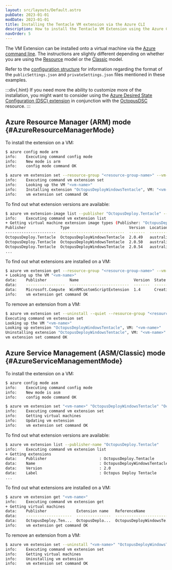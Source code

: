 ```yaml
---
layout: src/layouts/Default.astro
pubDate: 2023-01-01
modDate: 2023-01-01
title: Installing the Tentacle VM extension via the Azure CLI
description: How to install the Tentacle VM Extension using the Azure Command Line Interface (CLI)
navOrder: 5
---
```


<AzureVMExtensionDeprecated />

The VM Extension can be installed onto a virtual machine via the [Azure command line](https://docs.microsoft.com/en-us/azure/xplat-cli-install). The instructions are slightly different depending on whether you are using the [Resource](#AzureResourceManagerMode) model or the [Classic](#AzureServiceManagementMode) model.

Refer to the [configuration structure](/docs/infrastructure/deployment-targets/tentacle/windows/azure-virtual-machines/configuration-structure) for information regarding the format of the `publicSettings.json` and `privateSettings.json` files mentioned in these examples.

:::div{.hint}
If you need more the ability to customize more of the installation, you might want to consider using the [Azure Desired State Configuration (DSC) extension](https://docs.microsoft.com/en-us/azure/virtual-machines/extensions/dsc-overview) in conjunction with the [OctopusDSC](https://www.powershellgallery.com/packages/OctopusDSC) resource.
:::

## Azure Resource Manager (ARM) mode \{#AzureResourceManagerMode}

To install the extension on a VM:

```sh
$ azure config mode arm
info:    Executing command config mode
info:    New mode is arm
info:    config mode command OK

$ azure vm extension set --resource-group "<resource-group-name>" --vm-name "<vm-name>" --name "OctopusDeployWindowsTentacle" --publisher-name "OctopusDeploy.Tentacle" --version "2.0" --public-config-path "publicSettings.json" --private-config-path "privateSettings.json"
info:    Executing command vm extension set
info:    Looking up the VM "<vm-name>"
info:    Installing extension "OctopusDeployWindowsTentacle", VM: "<vm-name>"
info:    vm extension set command OK
```

To find out what extension versions are available:

```sh
$ azure vm extension-image list --publisher "OctopusDeploy.Tentacle" --location "<azure-region>"
info:    Executing command vm extension list
+ Getting virtual machine extension image types (Publisher: "OctopusDeploy.Tentacle" Location:"<azure-region>")
Publisher               Type                          Version  Location
----------------------  ----------------------------  -------  -------------
OctopusDeploy.Tentacle  OctopusDeployWindowsTentacle  2.0.49   australiaeast
OctopusDeploy.Tentacle  OctopusDeployWindowsTentacle  2.0.50   australiaeast
OctopusDeploy.Tentacle  OctopusDeployWindowsTentacle  2.0.54   australiaeast
...
```

To find out what extensions are installed on a VM:

```sh
$ azure vm extension get --resource-group "<resource-group-name>" --vm-name" <vm-name>"
+ Looking up the VM "<vm-name>"
data:    Publisher          Name                        Version  State
data:    -----------------  --------------------------  -------  --------
data:    Microsoft.Compute  WinRMCustomScriptExtension  1.4      Creating
info:    vm extension get command OK
```

To remove an extension from a VM:

```sh
$ azure vm extension set --uninstall --quiet --resource-group "<resource-group-name>" --vm-name "<vm-name>" --name "OctopusDeployWindowsTentacle" --publisher-name "OctopusDeploy.Tentacle" --version "2.0"
Executing command vm extension set
Looking up the VM "<vm-name>"
Looking up extension "OctopusDeployWindowsTentacle", VM: "<vm-name>"
Uninstalling extension "OctopusDeployWindowsTentacle", VM: "<vm-name>"
vm extension set command OK
```

## Azure Service Management (ASM/Classic) mode \{#AzureServiceManagementMode}

To install the extension on a VM:

```sh
$ azure config mode asm
info:    Executing command config mode
info:    New mode is asm
info:    config mode command OK

$ azure vm extension set "<vm-name>" "OctopusDeployWindowsTentacle" "OctopusDeploy.Tentacle" "2.0" --public-config-path "publicSettings.json" --private-config-path "privateSettings.json"
info:    Executing command vm extension set
info:    Getting virtual machines
info:    Updating vm extension
info:    vm extension set command OK
```

To find out what extension versions are available:

```sh
$ azure vm extension list --publisher-name "OctopusDeploy.Tentacle"
info:    Executing command vm extension list
+ Getting extensions
data:    Publisher                       : OctopusDeploy.Tentacle
data:    Name                            : OctopusDeployWindowsTentacle
data:    Version                         : 2.0
data:    Label                           : Octopus Deploy Tentacle
...
```

To find out what extensions are installed on a VM:

```sh
$ azure vm extension get "<vm-name>"
info:    Executing command vm extension get
+ Getting virtual machines
data:    Publisher             Extension name   ReferenceName              Version  State
data:    --------------------  ---------------  -------------------------  -------  ------
data:    OctopusDeploy.Ten...  OctopusDeplo...  OctopusDeployWindowsTe...  2.0      Enable
info:    vm extension get command OK
```

To remove an extension from a VM:

```sh
$ azure vm extension set --uninstall "<vm-name>" "OctopusDeployWindowsTentacle" "OctopusDeploy.Tentacle" "2.0"
info:    Executing command vm extension set
info:    Getting virtual machines
info:    Uninstalling vm extension
info:    vm extension set command OK
```